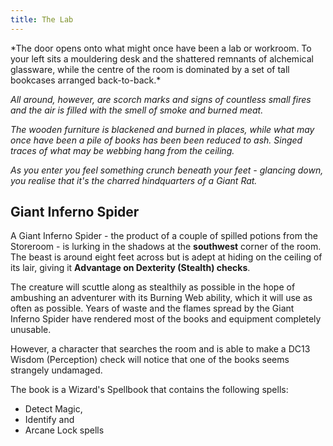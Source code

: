 ```yaml
---
title: The Lab
---
```



<Aside title="Flavour Text">
*The door opens onto what might once have been a lab or
workroom. To your left sits a mouldering desk and the
shattered remnants of alchemical glassware, while the centre
of the room is dominated by a set of tall bookcases arranged
back-to-back.*

*All around, however, are scorch marks and signs of countless small fires and the air is filled with the smell of smoke and burned meat.*

*The wooden furniture is blackened and burned in places, while what may once have been a pile of books has been been reduced to ash. Singed traces of what may be webbing hang from the ceiling.*

*As you enter you feel something crunch beneath your feet - glancing down, you realise that it's the charred hindquarters of a Giant Rat.*
</Aside>


## Giant Inferno Spider
A Giant Inferno Spider - the product of a couple of spilled potions from the Storeroom - is lurking in the shadows at the **southwest** corner of the room. The beast is around eight feet across but is adept at hiding on the ceiling of its lair, giving it **Advantage on Dexterity (Stealth) checks**.

The creature will scuttle along as stealthily as possible in the hope of ambushing an adventurer with its Burning Web ability, which it will use as often as possible. Years of waste and the flames spread by the Giant Inferno Spider have rendered most of the books and equipment completely unusable. 

<Aside type="tip" title="Wizard's Spellbook: DC13 Wisdom (Perception) check">
However, a character that searches the room and is able to make a DC13 Wisdom (Perception) check will notice that one of the books seems strangely undamaged. 

The book is a Wizard's Spellbook that contains the following spells:
- Detect Magic, 
- Identify and 
- Arcane Lock spells
</Aside>
